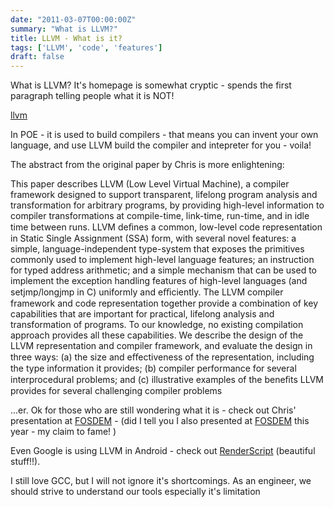 ```yaml
---
date: "2011-03-07T00:00:00Z"
summary: "What is LLVM?"
title: LLVM - What is it?
tags: ['LLVM', 'code', 'features']
draft: false
---
```


What is LLVM? It's homepage is somewhat cryptic - spends the first paragraph telling people what it is NOT!

<a title="LLVM" href="http://www.llvm.org/">llvm</a>

In POE - it is used to build compilers - that means you can invent your own language, and use LLVM build the compiler and intepreter for you - voila!

The abstract from the original paper by Chris is more enlightening:

This paper describes LLVM (Low Level Virtual Machine),
a compiler framework designed to support transparent,
lifelong program analysis and transformation for arbitrary programs,
by providing high-level information to compiler
transformations at compile-time, link-time, run-time, and in
idle time between runs. LLVM deﬁnes a common, low-level
code representation in Static Single Assignment (SSA) form,
with several novel features: a simple, language-independent
type-system that exposes the primitives commonly used to
implement high-level language features; an instruction for
typed address arithmetic; and a simple mechanism that can
be used to implement the exception handling features of
high-level languages (and setjmp/longjmp in C) uniformly
and eﬃciently. The LLVM compiler framework and code
representation together provide a combination of key capabilities
that are important for practical, lifelong analysis and
transformation of programs. To our knowledge, no existing
compilation approach provides all these capabilities. We describe
the design of the LLVM representation and compiler
framework, and evaluate the design in three ways: (a) the
size and eﬀectiveness of the representation, including the
type information it provides; (b) compiler performance for
several interprocedural problems; and (c) illustrative examples of the
beneﬁts LLVM provides for several challenging
compiler problems

...er. Ok for those who are still wondering what it is - check out Chris' presentation at <a title="llvm fosdem" href="http://llvm.org/pubs/2011-02-FOSDEM-LLVMAndClang.html">FOSDEM</a> - (did I tell you I also presented at <a title="The McDonalds Model" href="http://blindfoldedarcher.com/the-mcdonalds-model/">FOSDEM</a> this year - my claim to fame! )

Even Google is using LLVM in Android - check out <a title="RenderScript" href="http://developer.android.com/guide/topics/renderscript/index.html" target="_blank">RenderScript</a> (beautiful stuff!!).

I still love GCC, but I will not ignore it's shortcomings. As an engineer, we should strive to understand our tools especially it's limitation

